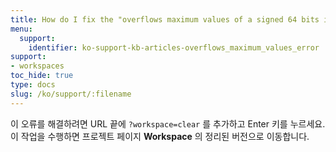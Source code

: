 ```yaml
---
title: How do I fix the "overflows maximum values of a signed 64 bits integer" error?
menu:
  support:
    identifier: ko-support-kb-articles-overflows_maximum_values_error
support:
- workspaces
toc_hide: true
type: docs
slug: /ko/support/:filename
---
```


이 오류를 해결하려면 URL 끝에 `?workspace=clear` 를 추가하고 Enter 키를 누르세요. 이 작업을 수행하면 프로젝트 페이지 **Workspace** 의 정리된 버전으로 이동합니다.
